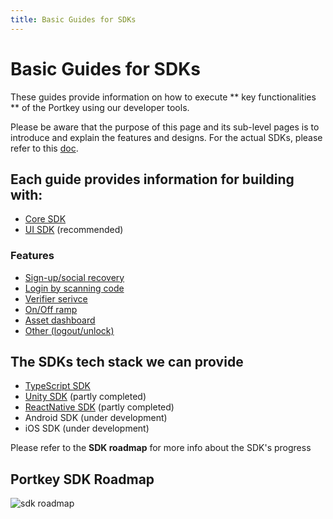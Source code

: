 ```yaml
---
title: Basic Guides for SDKs
---
```


# Basic Guides for SDKs

These guides provide information on how to execute ** key functionalities ** of the Portkey using our developer tools.

Please be aware that the purpose of this page and its sub-level pages is to introduce and explain the features and designs. For the actual SDKs, please refer to this [doc](/docs/SDKs/).

## Each guide provides information for building with:

- [Core SDK](/docs/SDKs/CoreSDK/)
- [UI SDK](/docs/SDKs/UISDK/) (recommended)

### Features

-  [Sign-up/social recovery](docs/QuickStartGuides/BasicGuidesForSDKs/Typescript/social-recovery.mdx)  
-  [Login by scanning code](docs/QuickStartGuides/BasicGuidesForSDKs/Typescript/login-by-scanning.mdx)  
-  [Verifier serivce](docs/QuickStartGuides/BasicGuidesForSDKs/Typescript/verifier-service.mdx)  
-  [On/Off ramp](docs/QuickStartGuides/BasicGuidesForSDKs/Typescript/on-off-ramp.mdx)  
-  [Asset dashboard](docs/QuickStartGuides/BasicGuidesForSDKs/Typescript/assets.mdx)  
-  [Other (logout/unlock)](docs/QuickStartGuides/BasicGuidesForSDKs/Typescript/logout.mdx)

## The SDKs tech stack we can provide

-  [TypeScript SDK](/docs/SDKs/UISDK/TypeScript/GettingStarted)  
-  [Unity SDK](/docs/SDKs/CoreSDK/Unity/PortkeySDK) (partly completed)  
-  [ReactNative SDK](/docs/SDKs/CoreSDK/ReactNative/usage) (partly completed)  
-  Android SDK (under development)  
-  iOS SDK (under development)

Please refer to the **SDK roadmap** for more info about the SDK's progress

## Portkey SDK Roadmap

![sdk roadmap](/img/sdk-roadmap.png)
